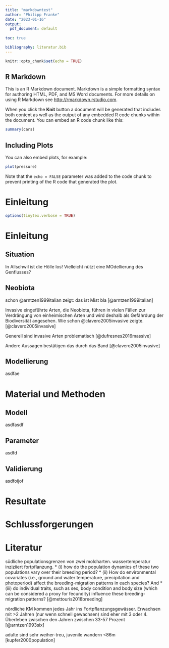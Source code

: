 ```yaml
---
title: "markdowntest"
author: "Philipp Franke"
date: "2023-01-16"
output:
  pdf_document: default
  
toc: true

bibliography: literatur.bib
---
```


```r
knitr::opts_chunk$set(echo = TRUE)
```

## R Markdown

This is an R Markdown document. Markdown is a simple formatting syntax for authoring HTML, PDF, and MS Word documents. For more details on using R Markdown see <http://rmarkdown.rstudio.com>.

When you click the **Knit** button a document will be generated that includes both content as well as the output of any embedded R code chunks within the document. You can embed an R code chunk like this:

```r
summary(cars)
```

## Including Plots

You can also embed plots, for example:

```r
plot(pressure)
```

Note that the `echo = FALSE` parameter was added to the code chunk to prevent printing of the R code that generated the plot.

# Einleitung
```r
options(tinytex.verbose = TRUE)
```


# Einleitung
## Situation
In Allschwil ist die Hölle los!
Vielleicht nützt eine MOdellierung des Genflusses?

## Neobiota
schon @arntzen1999italian zeigt: das ist Mist
bla [@arntzen1999italian]

Invasive eingeführte Arten, die Neobiota, führen in vielen Fällen zur Verdrängung von einheimischen Arten und wird deshalb als Gefährdung der Biodiversität angesehen. Wie schon @clavero2005invasive zeigte.[@clavero2005invasive]

Generell sind invasive Arten problematisch [@dufresnes2016massive]

Andere Aussagen bestätigen das durch das Band [@clavero2005invasive]

## Modellierung
asdfae

# Material und Methoden
## Modell
asdfasdf

## Parameter
asdfd

## Validierung
asdfoijof

# Resultate



# Schlussforgerungen




# Literatur


südliche populationsgrenzen von zwei molcharten. wassertemperatur inziziiert fortpflanzung.
* (i) how do the population dynamics of these two populations vary over their breeding period?
* (ii) How do environmental covariates (i.e., ground and water temperature, precipitation and photoperiod) affect the breeding-migration patterns in each species? And
* (iii) do individual traits, such as sex, body condition and body size (which can be considered a proxy for fecundity) influence these breeding-migration patterns? [@mettouris2018breeding]


nördliche KM kommen jedes Jahr ins Fortpflanzungsgewässer. Erwachsen mit >2 Jahren (nur wenn schnell gewachsen) sind eher mit 3 oder 4. Überleben zwischen den Jahren zwischen 33-57 Prozent [@arntzen1993six]


adulte sind sehr weiher-treu, juvenile wandern <86m [kupfer2000population]